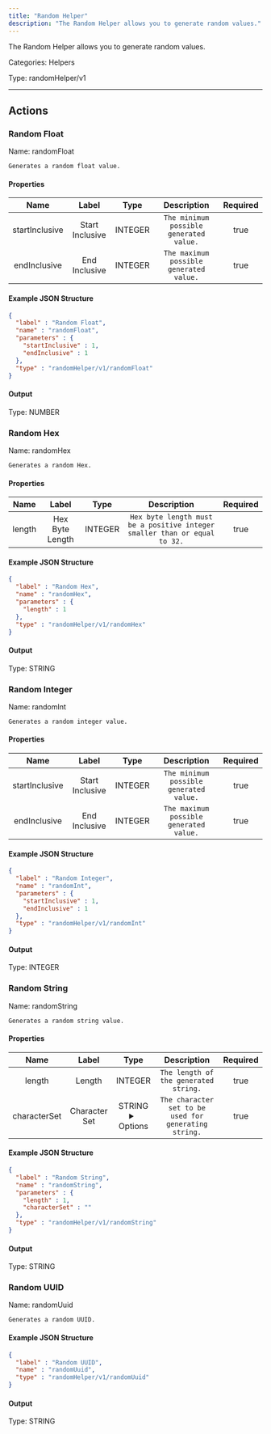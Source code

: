 ```yaml
---
title: "Random Helper"
description: "The Random Helper allows you to generate random values."
---
```


The Random Helper allows you to generate random values.


Categories: Helpers


Type: randomHelper/v1

<hr />




## Actions


### Random Float
Name: randomFloat

`Generates a random float value.`

#### Properties

|      Name       |      Label     |     Type     |     Description     | Required |
|:---------------:|:--------------:|:------------:|:-------------------:|:--------:|
| startInclusive | Start Inclusive | INTEGER | `The minimum possible generated value.` | true |
| endInclusive | End Inclusive | INTEGER | `The maximum possible generated value.` | true |

#### Example JSON Structure
```json
{
  "label" : "Random Float",
  "name" : "randomFloat",
  "parameters" : {
    "startInclusive" : 1,
    "endInclusive" : 1
  },
  "type" : "randomHelper/v1/randomFloat"
}
```

#### Output



Type: NUMBER








### Random Hex
Name: randomHex

`Generates a random Hex.`

#### Properties

|      Name       |      Label     |     Type     |     Description     | Required |
|:---------------:|:--------------:|:------------:|:-------------------:|:--------:|
| length | Hex Byte Length | INTEGER | `Hex byte length must be a positive integer smaller than or equal to 32.` | true |

#### Example JSON Structure
```json
{
  "label" : "Random Hex",
  "name" : "randomHex",
  "parameters" : {
    "length" : 1
  },
  "type" : "randomHelper/v1/randomHex"
}
```

#### Output



Type: STRING








### Random Integer
Name: randomInt

`Generates a random integer value.`

#### Properties

|      Name       |      Label     |     Type     |     Description     | Required |
|:---------------:|:--------------:|:------------:|:-------------------:|:--------:|
| startInclusive | Start Inclusive | INTEGER | `The minimum possible generated value.` | true |
| endInclusive | End Inclusive | INTEGER | `The maximum possible generated value.` | true |

#### Example JSON Structure
```json
{
  "label" : "Random Integer",
  "name" : "randomInt",
  "parameters" : {
    "startInclusive" : 1,
    "endInclusive" : 1
  },
  "type" : "randomHelper/v1/randomInt"
}
```

#### Output



Type: INTEGER








### Random String
Name: randomString

`Generates a random string value.`

#### Properties

|      Name       |      Label     |     Type     |     Description     | Required |
|:---------------:|:--------------:|:------------:|:-------------------:|:--------:|
| length | Length | INTEGER | `The length of the generated string.` | true |
| characterSet | Character Set | STRING <details> <summary> Options </summary> ABCDEFGHIJKLMNOPQRSTUVWXYZabcdefghijklmnopqrstuvwxyz0123456789, ABCDEFGHIJKLMNOPQRSTUVWXYZabcdefghijklmnopqrstuvwxyz0123456789~`!@#$%^&amp;*()-_=+[&#123;]&#125;\|;:'",&lt;.&gt;/? </details> | `The character set to be used for generating string.` | true |

#### Example JSON Structure
```json
{
  "label" : "Random String",
  "name" : "randomString",
  "parameters" : {
    "length" : 1,
    "characterSet" : ""
  },
  "type" : "randomHelper/v1/randomString"
}
```

#### Output



Type: STRING








### Random UUID
Name: randomUuid

`Generates a random UUID.`

#### Example JSON Structure
```json
{
  "label" : "Random UUID",
  "name" : "randomUuid",
  "type" : "randomHelper/v1/randomUuid"
}
```

#### Output



Type: STRING










